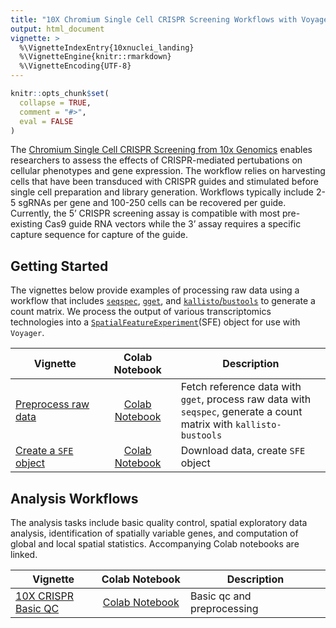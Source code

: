 ```yaml
---
title: "10X Chromium Single Cell CRISPR Screening Workflows with Voyager"
output: html_document
vignette: >
  %\VignetteIndexEntry{10xnuclei_landing}
  %\VignetteEngine{knitr::rmarkdown}
  %\VignetteEncoding{UTF-8}
---
```

  
```r
knitr::opts_chunk$set(
  collapse = TRUE,
  comment = "#>",
  eval = FALSE
)
```

The [Chromium Single Cell CRISPR Screening from 10x Genomics](https://www.10xgenomics.com/products/single-cell-crispr-screening) enables researchers to assess the effects of CRISPR-mediated pertubations on cellular phenotypes and gene expression. The workflow relies on harvesting cells that have been transduced with CRISPR guides and stimulated before single cell preparation and library generation. Workflows typically include 2-5 sgRNAs per gene and 100-250 cells can be recovered per guide. Currently,  the 5’ CRISPR screening assay is compatible with most pre-existing Cas9 guide RNA vectors while the 3' assay requires a specific capture sequence for capture of the guide. 


## Getting Started

The vignettes below provide examples of processing raw data using a workflow that includes [`seqspec`](https://github.com/IGVF/seqspec), [`gget`](https://github.com/pachterlab/gget), and [`kallisto`/`bustools`](https://www.kallistobus.tools) to generate a count matrix. We process the output of various transcriptomics technologies into a [`SpatialFeatureExperiment`](https://bioconductor.org/packages/devel/bioc/html/SpatialFeatureExperiment.html)(SFE) object for use with `Voyager`. 

| Vignette | Colab Notebook | Description |
|--------------------|:---------------:|---------------------------------|
| [Preprocess raw data](https://pachterlab.github.io/voyager/articles/create_mtx_ca.html) | [Colab Notebook](https://colab.research.google.com/github/pachterlab/voyager/blob/documentation-devel/vignettes/create_mtx_ca.ipynb) | Fetch reference data with `gget`, process raw data with `seqspec`, generate a count matrix with `kallisto-bustools`|
| [Create a `SFE` object](https://pachterlab.github.io/voyager/articles/create_sfe.html) | [Colab Notebook](https://colab.research.google.com/github/pachterlab/voyager/blob/documentation-devel/vignettes/create_sfe.ipynb) | Download data, create `SFE` object |

## Analysis Workflows

The analysis tasks include basic quality control, spatial exploratory data analysis, identification of spatially variable genes, and computation of global and local spatial statistics. Accompanying Colab notebooks are linked.

| Vignette          |   Colab Notebook   | Description                   |
  |-------------------|:------------------:|-------------------------------|
  | [10X CRISPR Basic QC](https://pachterlab.github.io/voyager/articles/vig12_crispr.html) | [Colab Notebook]() | Basic qc and preprocessing |
  
